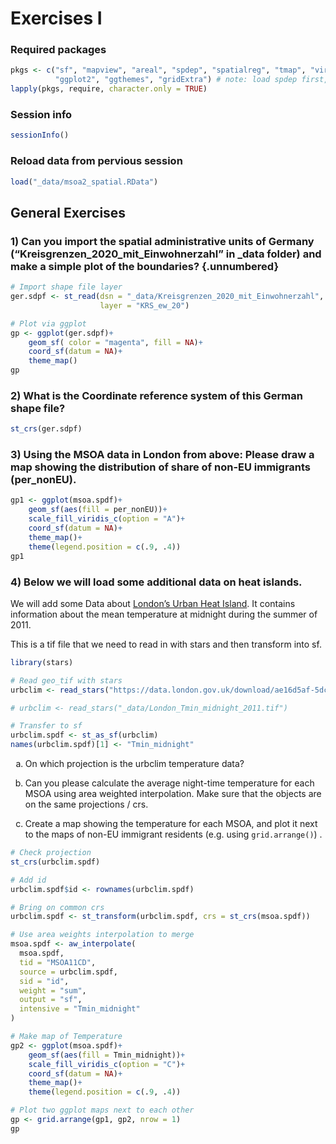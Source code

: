 ::: {.content-hidden unless-format="html"}
$$
\newcommand{\Exp}{\mathrm{E}}
\newcommand\given[1][]{\:#1\vert\:}
\newcommand{\Cov}{\mathrm{Cov}}
\newcommand{\Var}{\mathrm{Var}}
\newcommand{\rank}{\mathrm{rank}}
\newcommand{\bm}[1]{\boldsymbol{\mathbf{#1}}}
$$
:::


# Exercises I

### Required packages {.unnumbered}

```r
pkgs <- c("sf", "mapview", "areal", "spdep", "spatialreg", "tmap", "viridisLite",
          "ggplot2", "ggthemes", "gridExtra") # note: load spdep first, then spatialreg
lapply(pkgs, require, character.only = TRUE)

```

### Session info {.unnumbered}

```r
sessionInfo()

```

### Reload data from pervious session {.unnumbered}

```r
load("_data/msoa2_spatial.RData")
```



## General Exercises

### 1) Can you import the spatial administrative units of Germany ("Kreisgrenzen_2020_mit_Einwohnerzahl" in _data folder) and make a simple plot of the boundaries? {.unnumbered} 

```r
# Import shape file layer
ger.sdpf <- st_read(dsn = "_data/Kreisgrenzen_2020_mit_Einwohnerzahl",
                    layer = "KRS_ew_20")

# Plot via ggplot
gp <- ggplot(ger.sdpf)+
    geom_sf( color = "magenta", fill = NA)+
    coord_sf(datum = NA)+
    theme_map()
gp
```

### 2) What is the Coordinate reference system of this German shape file? {.unnumbered}

```r
st_crs(ger.sdpf)
```


### 3) Using the MSOA data in London from above: Please draw a map showing the distribution of share of non-EU immigrants (per_nonEU).  {.unnumbered}

```r
gp1 <- ggplot(msoa.spdf)+
    geom_sf(aes(fill = per_nonEU))+
    scale_fill_viridis_c(option = "A")+
    coord_sf(datum = NA)+
    theme_map()+
    theme(legend.position = c(.9, .4))
gp1
```

### 4) Below we will load some additional data on heat islands.   {.unnumbered}

We will add some Data about [London's Urban Heat Island](https://data.london.gov.uk/dataset/london-s-urban-heat-island---average-summer/). It contains information about the mean temperature at midnight during the summer of 2011.

This is a tif file that we need to read in with stars and then transform into sf.

```r
library(stars)

# Read geo_tif with stars
urbclim <- read_stars("https://data.london.gov.uk/download/ae16d5af-5dce-49bc-b1e2-88bb41e8bfd0/f4e3a05d-fad7-4b56-8c42-ba2274f3bb3a/London_Tmin_midnight_2011.tif")

# urbclim <- read_stars("_data/London_Tmin_midnight_2011.tif")

# Transfer to sf
urbclim.spdf <- st_as_sf(urbclim)
names(urbclim.spdf)[1] <- "Tmin_midnight"
```

a) On which projection is the urbclim temperature data?

b) Can you please calculate the average night-time temperature for each MSOA using area weighted interpolation. Make sure that the objects are on the same projections / crs.

c) Create a map showing the temperature for each MSOA, and plot it next to the maps of non-EU immigrant residents (e.g. using `grid.arrange()`) .


```r
# Check projection
st_crs(urbclim.spdf)
```


```r
# Add id
urbclim.spdf$id <- rownames(urbclim.spdf)

# Bring on common crs
urbclim.spdf <- st_transform(urbclim.spdf, crs = st_crs(msoa.spdf))

# Use area weights interpolation to merge
msoa.spdf <- aw_interpolate(
  msoa.spdf,
  tid = "MSOA11CD",
  source = urbclim.spdf,
  sid = "id",
  weight = "sum",
  output = "sf",
  intensive = "Tmin_midnight"             
)
```




```r
# Make map of Temperature
gp2 <- ggplot(msoa.spdf)+
    geom_sf(aes(fill = Tmin_midnight))+
    scale_fill_viridis_c(option = "C")+
    coord_sf(datum = NA)+
    theme_map()+
    theme(legend.position = c(.9, .4))

# Plot two ggplot maps next to each other
gp <- grid.arrange(gp1, gp2, nrow = 1)
gp
```



